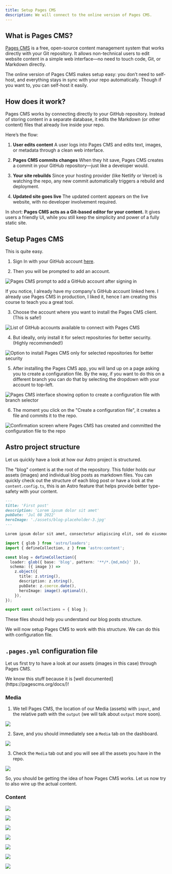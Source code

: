 ```yaml
---
title: Setup Pages CMS
description: We will connect to the online version of Pages CMS.
---
```


## What is Pages CMS?

[Pages CMS](https://pagescms.org/) is a free, open-source content management system that works directly with your Git repository. It allows non-technical users to edit website content in a simple web interface—no need to touch code, Git, or Markdown directly.

The online version of Pages CMS makes setup easy: you don’t need to self-host, and everything stays in sync with your repo automatically. Though if you want to, you can self-host it easily.

## How does it work?

Pages CMS works by connecting directly to your GitHub repository. Instead of storing content in a separate database, it edits the Markdown (or other content) files that already live inside your repo.

Here’s the flow:

1. **User edits content**
   A user logs into Pages CMS and edits text, images, or metadata through a clean web interface.

2. **Pages CMS commits changes**
   When they hit save, Pages CMS creates a commit in your GitHub repository—just like a developer would.

3. **Your site rebuilds**
   Since your hosting provider (like Netlify or Vercel) is watching the repo, any new commit automatically triggers a rebuild and deployment.

4. **Updated site goes live**
   The updated content appears on the live website, with no developer involvement required.

In short: **Pages CMS acts as a Git-based editor for your content.** It gives users a friendly UI, while you still keep the simplicity and power of a fully static site.

## Setup Pages CMS

This is quite easy.

1. Sign In with your GitHub account [here](https://app.pagescms.org/sign-in).

2. Then you will be prompted to add an account.

![Pages CMS prompt to add a GitHub account after signing in](./assets/1.webp)

<Callout>
  If you notice, I already have my company's GitHub account linked here. I
  already use Pages CMS in production, I liked it, hence I am creating this
  course to teach you a great tool.
</Callout>

3. Choose the account where you want to install the Pages CMS client. (This is safe!)

![List of GitHub accounts available to connect with Pages CMS](./assets/2.webp)

4. But ideally, only install it for select repositories for better security. (Highly recommended!)

![Option to install Pages CMS only for selected repositories for better security](./assets/3.webp)

5. After installing the Pages CMS app, you will land up on a page asking you to create a configuration file. By the way, if you want to do this on a different branch you can do that by selecting the dropdown with your account to top-left.

![Pages CMS interface showing option to create a configuration file with branch selector](./assets/4.webp)

6. The moment you click on the "Create a configuration file", it creates a file and commits it to the repo.

![Confirmation screen where Pages CMS has created and committed the configuration file to the repo](./assets/5.webp)

## Astro project structure

Let us quickly have a look at how our Astro project is structured.

<Files>
  <Folder name="blog" defaultOpen>
    <Folder name="assets" />
    <File name="first-post.md" />
    <File name="markdown-style-guide.md" />
    <File name="second-post.md" />
    <File name="third-post.md" />
  </Folder>
  <Folder name="node_modules" />
  <Folder name="public" />
  <Folder name="src" defaultOpen>
    <Folder name="components" />
    <Folder name="layouts" />
    <Folder name="pages" />
    <Folder name="styles" />
    <File name="consts.ts" />
    <File name="content.config.ts" />
  </Folder>
  <File name="astro.config.mjs" />
  <File name="package.json" />
  <File name="pnpm-lock.yaml" />
  <File name="tsconfig.json" />
</Files>

The "blog" content is at the root of the repository. This folder holds our assets (images) and individual blog posts as markdown files. You can quickly check out the structure of each blog post or have a look at the `content.config.ts`, this is an Astro feature that helps provide better type-safety with your content.

```md title="first-post.md"
---
title: 'First post'
description: 'Lorem ipsum dolor sit amet'
pubDate: 'Jul 08 2022'
heroImage: './assets/blog-placeholder-3.jpg'
---

Lorem ipsum dolor sit amet, consectetur adipiscing elit, sed do eiusmod tempor incididunt ut labore et dolore magna aliqua. Vitae ultricies leo integer malesuada nunc vel risus commodo viverra. Adipiscing enim eu turpis egestas pretium. Euismod elementum nisi quis eleifend quam adipiscing. In hac habitasse platea dictumst vestibulum. Sagittis purus sit amet volutpat. Netus et malesuada fames ac turpis egestas. Eget magna fermentum iaculis eu non diam phasellus vestibulum lorem. Varius sit amet mattis vulputate enim. Habitasse platea dictumst quisque sagittis. Integer quis auctor elit sed vulputate mi. Dictumst quisque sagittis purus sit amet.
```

```ts title="src/content.config.ts"
import { glob } from 'astro/loaders';
import { defineCollection, z } from 'astro:content';

const blog = defineCollection({
  loader: glob({ base: 'blog', pattern: '**/*.{md,mdx}' }),
  schema: ({ image }) =>
    z.object({
      title: z.string(),
      description: z.string(),
      pubDate: z.coerce.date(),
      heroImage: image().optional(),
    }),
});

export const collections = { blog };
```

These files should help you understand our blog posts structure.

We will now setup Pages CMS to work with this structure. We can do this with configuration file.

## `.pages.yml` configuration file

Let us first try to have a look at our assets (images in this case) through Pages CMS.

<Callout>
  We know this stuff because it is [well
  documented](https://pagescms.org/docs/)!
</Callout>

### Media

1. We tell Pages CMS, the location of our Media (assets) with `input`, and the relative path with the `output` (we will talk about `output` more soon).

![](./assets/6.webp)

2. Save, and you should immediately see a `Media` tab on the dashboard.

![](./assets/7.webp)

3. Check the `Media` tab out and you will see all the assets you have in the repo.

![](./assets/8.webp)

So, you should be getting the idea of how Pages CMS works. Let us now try to also wire up the actual content.

### Content

![](./assets/9.webp)

![](./assets/10.webp)

![](./assets/11.webp)

![](./assets/12.webp)

![](./assets/13.webp)

![](./assets/14.webp)

![](./assets/15.webp)
